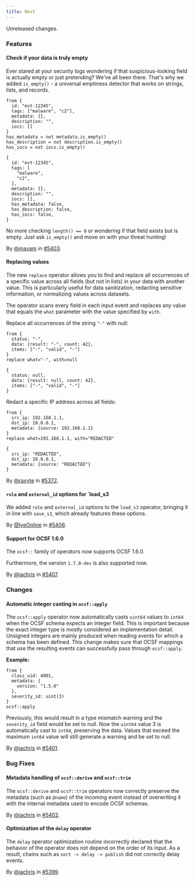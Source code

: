 ```yaml
---
title: Next
---
```


Unreleased changes.

### Features

#### Check if your data is truly empty

Ever stared at your security logs wondering if that suspicious-looking field is
actually empty or just pretending? We've all been there. That's why we added
`is_empty()` - a universal emptiness detector that works on strings, lists, and
records.

```tql
from {
  id: "evt-12345",
  tags: ["malware", "c2"],
  metadata: {},
  description: "",
  iocs: []
}
has_metadata = not metadata.is_empty()
has_description = not description.is_empty()
has_iocs = not iocs.is_empty()
```

```tql
{
  id: "evt-12345",
  tags: [
    "malware",
    "c2",
  ],
  metadata: {},
  description: "",
  iocs: [],
  has_metadata: false,
  has_description: false,
  has_iocs: false,
}
```

No more checking `length() == 0` or wondering if that field exists but is
empty. Just ask `is_empty()` and move on with your threat hunting!

By [@mavam](https://github.com/mavam) in [#5403](https://github.com/tenzir/tenzir/pull/5403).

#### Replacing values

The new `replace` operator allows you to find and replace all occurrences of a
specific value across all fields (but not in lists) in your data with another
value. This is particularly useful for data sanitization, redacting sensitive
information, or normalizing values across datasets.

The operator scans every field in each input event and replaces any value that
equals the `what` parameter with the value specified by `with`.

Replace all occurrences of the string `"-"` with null:

```tql
from {
  status: "-",
  data: {result: "-", count: 42},
  items: ["-", "valid", "-"]
}
replace what="-", with=null
```

```tql
{
  status: null,
  data: {result: null, count: 42},
  items: ["-", "valid", "-"]
}
```

Redact a specific IP address across all fields:

```tql
from {
  src_ip: 192.168.1.1,
  dst_ip: 10.0.0.1,
  metadata: {source: 192.168.1.1}
}
replace what=192.168.1.1, with="REDACTED"
```

```tql
{
  src_ip: "REDACTED",
  dst_ip: 10.0.0.1,
  metadata: {source: "REDACTED"}
}
```

By [@raxyte](https://github.com/raxyte) in [#5372](https://github.com/tenzir/tenzir/pull/5372).

#### `role` and `external_id` options for `load_s3

We added `role` and `external_id` options to the `load_s3` operator, bringing
it in line with `save_s3`, which already features these options.

By [@IyeOnline](https://github.com/IyeOnline) in [#5406](https://github.com/tenzir/tenzir/pull/5406).

#### Support for OCSF 1.6.0

The `ocsf::` family of operators now supports OCSF 1.6.0.

Furthermore, the version `1.7.0-dev` is also supported now.

By [@jachris](https://github.com/jachris) in [#5407](https://github.com/tenzir/tenzir/pull/5407).

### Changes

#### Automatic integer casting in `ocsf::apply`

The `ocsf::apply` operator now automatically casts `uint64` values to `int64`
when the OCSF schema expects an integer field. This is important because the
exact integer type is mostly considered an implementation detail. Unsigned
integers are mainly produced when reading events for which a schema has been
defined. This change makes sure that OCSF mappings that use the resulting events
can successfully pass through `ocsf::apply`.

**Example:**

```tql
from {
  class_uid: 4001,
  metadata: {
    version: "1.5.0"
  },
  severity_id: uint(3)
}
ocsf::apply
```

Previously, this would result in a type mismatch warning and the `severity_id`
field would be set to null. Now the `uint64` value 3 is automatically cast to
`int64`, preserving the data. Values that exceed the maximum `int64` value will
still generate a warning and be set to null.

By [@jachris](https://github.com/jachris) in [#5401](https://github.com/tenzir/tenzir/pull/5401).

### Bug Fixes

#### Metadata handling of `ocsf::derive` and `ocsf::trim`

The `ocsf::derive` and `ocsf::trim` operators now correctly preserve the
metadata (such as `@name`) of the incoming event instead of overwriting it with
the internal metadata used to encode OCSF schemas.

By [@jachris](https://github.com/jachris) in [#5402](https://github.com/tenzir/tenzir/pull/5402).

#### Optimization of the `delay` operator

The `delay` operator optimization routine incorrectly declared that the behavior
of the operator does not depend on the order of its input. As a result, chains
such as `sort -> delay -> publish` did not correctly delay events.

By [@jachris](https://github.com/jachris) in [#5399](https://github.com/tenzir/tenzir/pull/5399).
